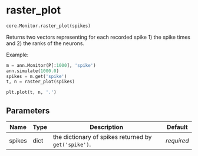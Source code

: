 # raster_plot { #ANNarchy.core.Monitor.raster_plot }

```python
core.Monitor.raster_plot(spikes)
```

Returns two vectors representing for each recorded spike 1) the spike times and 2) the ranks of the neurons.

Example:

```python
m = ann.Monitor(P[:1000], 'spike')
ann.simulate(1000.0)
spikes = m.get('spike')
t, n = raster_plot(spikes)

plt.plot(t, n, '.')
```

## Parameters {.doc-section .doc-section-parameters}

| Name   | Type   | Description                                            | Default    |
|--------|--------|--------------------------------------------------------|------------|
| spikes | dict   | the dictionary of spikes returned by ``get('spike')``. | _required_ |